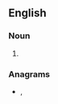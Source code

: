 {{also|africans}}

==English==

===Noun===
{{head|en|noun plural form}}

# {{plural of|African|lang=en}}

===Anagrams===
* {{l|en|francais}}, {{l|en|Francais}}